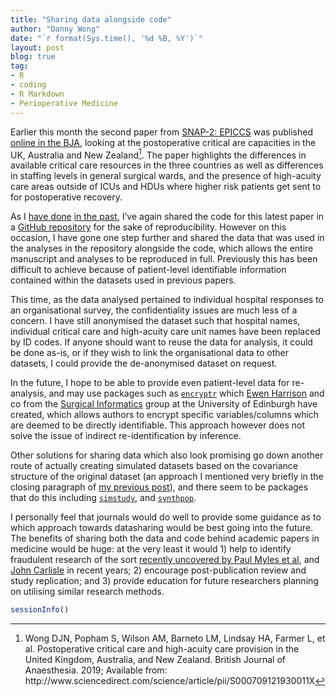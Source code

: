 ```yaml
---
title: "Sharing data alongside code"
author: "Danny Wong"
date: "`r format(Sys.time(), '%d %B, %Y')`"
layout: post
blog: true
tag:
- R
- coding
- R Markdown
- Perioperative Medicine
---
```


Earlier this month the second paper from [SNAP-2: EPICCS](http://dannyjnwong.github.io/SNAP-2-EPICCS/) was published [online in the BJA](https://bjanaesthesia.org/article/S0007-0912(19)30011-X/fulltext), looking at the postoperative critical are capacities in the UK, Australia and New Zealand[^reference]. The paper highlights the differences in available critical care resources in the three countries as well as differences in staffing levels in general surgical wards, and the presence of high-acuity care areas outside of ICUs and HDUs where higher risk patients get sent to for postoperative recovery. 

[^reference]: Wong DJN, Popham S, Wilson AM, Barneto LM, Lindsay HA, Farmer L, et al. Postoperative critical care and high-acuity care provision in the United Kingdom, Australia, and New Zealand. British Journal of Anaesthesia. 2019; Available from: http://www.sciencedirect.com/science/article/pii/S000709121930011X

As I [have done](http://dannyjnwong.github.io/Sharing-code-whats-the-point/) [in the past](https://github.com/dannyjnwong/SNAP2_Cancellations), I've again shared the code for this latest paper in a [GitHub repository](https://github.com/dannyjnwong/SNAP2_Org_Survey) for the sake of reproducibility. However on this occasion, I have gone one step further and shared the data that was used in the analyses in the repository alongside the code, which allows the entire manuscript and analyses to be reproduced in full. Previously this has been difficult to achieve because of patient-level identifiable information contained within the datasets used in previous papers.

This time, as the data analysed pertained to individual hospital responses to an organisational survey, the confidentiality issues are much less of a concern. I have still anonymised the dataset such that hospital names, individual critical care and high-acuity care unit names have been replaced by ID codes. If anyone should want to reuse the data for analysis, it could be done as-is, or if they wish to link the organisational data to other datasets, I could provide the de-anonymised dataset on request.

In the future, I hope to be able to provide even patient-level data for re-analysis, and may use packages such as [`encryptr`](https://github.com/SurgicalInformatics/encryptr) which [Ewen Harrison](https://twitter.com/ewenharrison?lang=en) and co from the [Surgical Informatics](https://github.com/SurgicalInformatics) group at the University of Edinburgh have created, which allows authors to encrypt specific variables/columns which are deemed to be directly identifiable. This approach however does not solve the issue of indirect re-identification by inference.

Other solutions for sharing data which also look promising go down another route of actually creating simulated datasets based on the covariance structure of the original dataset (an approach I mentioned very briefly in the closing paragraph of [my previous post](http://dannyjnwong.github.io/Sharing-code-whats-the-point/)), and there seem to be packages that do this including [`simstudy`](https://www.rdatagen.net/page/simstudy/), and [`synthpop`](https://cran.r-project.org/web/packages/synthpop/index.html). 

I personally feel that journals would do well to provide some guidance as to which approach towards datasharing would be best going into the future. The benefits of sharing both the data and code behind academic papers in medicine would be huge: at the very least it would 1) help to identify fraudulent research of the sort [recently uncovered by Paul Myles et al](https://onlinelibrary.wiley.com/doi/10.1111/anae.14584), and [John Carlisle](https://onlinelibrary.wiley.com/doi/full/10.1111/anae.13938) in recent years; 2) encourage post-publication review and study replication; and 3) provide education for future researchers planning on utilising similar research methods.

```r
sessionInfo()
```
